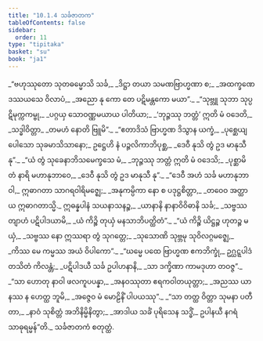 ```yaml
---
title: "10.1.4 သင်္ခဇာတက"
tableOfContents: false
sidebar:
  order: 11
type: "tipitaka"
basket: "su"
book: "ja1"
---
```



<DynamicBreadcrumb />

<Division number="39" book="ja1">

<Paragraph number="1950" type="verses" book="ja1">
_“ဗဟုဿုတော သုတဓမ္မောသိ သင်္ခ,_  
_ဒိဋ္ဌာ တယာ သမဏဗြာဟ္မဏာ စ;_  
_အထက္ခဏေ ဒဿယသေ ဝိလာပံ,_  
_အညော နု ကော တေ ပဋိမန္တကော မယာ”._  

</Paragraph>

</Division>
<Division number="40" book="ja1">

<Paragraph number="1951" type="verses" book="ja1">
_“သုဗ္ဘူ သုဘာ သုပ္ပဋိမုက္ကကမ္ဗု,_  
_ပဂ္ဂယှ သောဝဏ္ဏမယာယ ပါတိယာ;_  
_‘ဘုဉ္ဇဿု ဘတ္တံ’ ဣတိ မံ ဝဒေတိ,_  
_သဒ္ဓါဝိတ္တာ_  
_တမဟံ နောတိ ဗြူမိ”._  

</Paragraph>

</Division>
<Division number="41" book="ja1">

<Paragraph number="1952" type="verses" book="ja1">
_“ဧတာဒိသံ ဗြာဟ္မဏ ဒိသွာန ယက္ခံ,_  
_ပုစ္ဆေယျ ပေါသော သုခမာသိသာနော;_  
ဥဋ္ဌေဟိ နံ ပဉ္ဇလိကာဘိပုစ္ဆ,_  
_ဒေဝီ နုသိ တွံ ဥဒ မာနုသီ နု”._  

</Paragraph>

</Division>
<Division number="42" book="ja1">

<Paragraph number="1953" type="verses" book="ja1">
_“ယံ တွံ သုခေနာဘိသမေက္ခသေ မံ,_  
_ဘုဉ္ဇဿု ဘတ္တံ ဣတိ မံ ဝဒေသိ;_  
_ပုစ္ဆာမိ တံ နာရိ မဟာနုဘာဝေ,_  
_ဒေဝီ နုသိ တွံ ဥဒ မာနုသီ နု”._  

</Paragraph>

</Division>
<Division number="43" book="ja1">

<Paragraph number="1954" type="verses" book="ja1">
_“ဒေဝီ အဟံ သင်္ခ မဟာနုဘာဝါ,_  
ဣဓာဂတာ သာဂရဝါရိမဇ္ဈေ;_  
_အနုကမ္ပိကာ နော စ ပဒုဋ္ဌစိတ္တာ,_  
_တဝေဝ အတ္ထာယ ဣဓာဂတာသ္မိ._  

</Paragraph>

</Division>
<Division number="44" book="ja1">

<Paragraph number="1955" type="verses" book="ja1">
ဣဓန္နပါနံ သယနာသနဉ္စ,_  
_ယာနာနိ နာနာဝိဝိဓာနိ သင်္ခ;_  
_သဗ္ဗဿ တျာဟံ ပဋိပါဒယာမိ,_  
_ယံ ကိဉ္စိ တုယှံ မနသာဘိပတ္ထိတံ”._  

</Paragraph>

</Division>
<Division number="45" book="ja1">

<Paragraph number="1956" type="verses" book="ja1">
_“ယံ ကိဉ္စိ ယိဋ္ဌဉ္စ ဟုတဉ္စ မယှံ,_  
_သဗ္ဗဿ နော ဣဿရာ တွံ သုဂတ္တေ;_  
_သုသောဏိ သုဗ္ဘမု သုဝိလဂ္ဂမဇ္ဈေ,_  
_ကိဿ မေ ကမ္မဿ အယံ ဝိပါကော”._  

</Paragraph>

</Division>
<Division number="46" book="ja1">

<Paragraph number="1957" type="verses" book="ja1">
_“ဃမ္မေ ပထေ ဗြာဟ္မဏ ဧကဘိက္ခုံ,_  
ဥဂ္ဃဋ္ဋပါဒံ တသိတံ ကိလန္တံ;_  
_ပဋိပါဒယီ သင်္ခ ဥပါဟနာနိ,_  
_သာ ဒက္ခိဏာ ကာမဒုဟာ တဝဇ္ဇ”._  

</Paragraph>

</Division>
<Division number="47" book="ja1">

<Paragraph number="1958" type="verses" book="ja1">
_“သာ ဟောတု နာဝါ ဖလကူပပန္နာ,_  
_အနဝဿုတာ ဧရကဝါတယုတ္တာ;_  
_အညဿ ယာနဿ န ဟေတ္ထ ဘူမိ,_  
_အဇ္ဇေဝ မံ မောဠိနိံ ပါပယဿု”._  

</Paragraph>

</Division>
<Division number="48" book="ja1">

<Paragraph number="1959" type="verses" book="ja1">
_“သာ တတ္ထ ဝိတ္တာ သုမနာ ပတီတာ,_  
_နာဝံ သုစိတ္တံ အဘိနိမ္မိနိတွာ;_  
_အာဒါယ သင်္ခံ ပုရိသေန သဒ္ဓိံ,_  
ဥပါနယီ နဂရံ သာဓုရမ္မန်”တိ._  


</Paragraph>
</Division>

<Paragraph number="1960" type="center" book="ja1">
သင်္ခဇာတကံ စတုတ္ထံ.
</Paragraph>